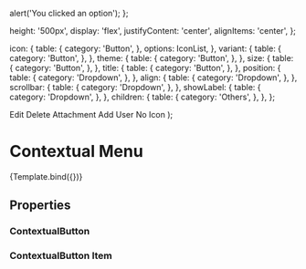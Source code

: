 
<Meta
  title="Components/Actions/ContextualButton"
  component={ContextualButton}
  decorators={[withDesign]}
/>

  alert('You clicked an option');
};

  height: '500px',
  display: 'flex',
  justifyContent: 'center',
  alignItems: 'center',
};

  icon: {
    table: {
      category: 'Button',
    },
    options: IconList,
  },
  variant: {
    table: {
      category: 'Button',
    },
  },
  theme: {
    table: {
      category: 'Button',
    },
  },
  size: {
    table: {
      category: 'Button',
    },
  },
  title: {
    table: {
      category: 'Button',
    },
  },
  position: {
    table: {
      category: 'Dropdown',
    },
  },
  align: {
    table: {
      category: 'Dropdown',
    },
  },
  scrollbar: {
    table: {
      category: 'Dropdown',
    },
  },
  showLabel: {
    table: {
      category: 'Dropdown',
    },
  },
  children: {
    table: {
      category: 'Others',
    },
  },
};

  <Container>
    <Row>
      <Col style={colStyles}>
        <ContextualButton {...args}>
          <ContextualButton.Item icon="edit" onClick={testClick}>
            Edit
          </ContextualButton.Item>
          <ContextualButton.Item icon="delete" onClick={testClick}>
            Delete
          </ContextualButton.Item>
          <ContextualButton.Item icon="attachment" onClick={testClick}>
            Attachment
          </ContextualButton.Item>
          <ContextualButton.Item icon="add-guest" onClick={testClick}>
            Add User
          </ContextualButton.Item>
          <ContextualButton.Item onClick={testClick}>
            No Icon
          </ContextualButton.Item>
        </ContextualButton>
      </Col>
    </Row>
  </Container>
);

# Contextual Menu

<Canvas>
  <Story
    name="ContextualButton"
    args={{
      icon: 'context',
      size: 'm',
      variant: 'outline',
      theme: 'light',
      title: 'Contextual Button',
      position: 'bottom',
      align: 'start',
      scrollbar: false,
      showLabel: true,
    }}
    argTypes={argTypes}
    parameters={{
      design: {
        name: 'Figma Design',
        type: 'figma',
        url: 'https://www.figma.com/file/TENnOP4K38G6r3vDL3emCP/AB---Style-Guide?node-id=8402%3A163593',
      },
    }}
  >
    {Template.bind({})}
  </Story>
</Canvas>

## Properties

### ContextualButton

<ArgsTable of={ContextualButton} />

### ContextualButton Item

<ArgsTable of={ContextualButton.Item} />
